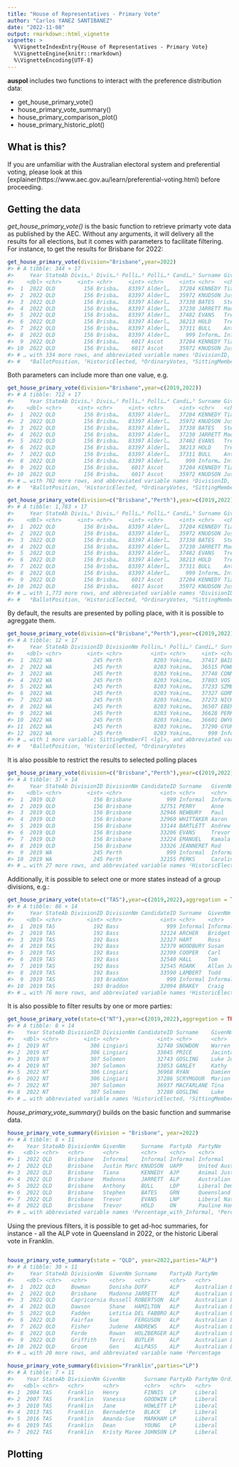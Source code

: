 ```yaml
---
title: "House of Representatives - Primary Vote"
author: "Carlos YANEZ SANTIBANEZ"
date: "2022-11-08"
output: rmarkdown::html_vignette
vignette: >
  %\VignetteIndexEntry{House of Representatives - Primary Vote}
  %\VignetteEngine{knitr::rmarkdown}
  %\VignetteEncoding{UTF-8}
---
```




**auspol** includes two functions to interact with the preference distribution data:

- get_house_primary_vote()
- house_primary_vote_summary()
- house_primary_comparison_plot()
- house_primary_historic_plot()

## What is this?

If you are unfamiliar with the Australian electoral system and preferential voting, please look at this [explainer(https://www.aec.gov.au/learn/preferential-voting.html) before proceeding.


## Getting the data

*get_house_primary_vote()* is the basic function to retrieve primarty vote data as published by the AEC. Without any arguments, it will delivery all the results for all elections, but it comes with parameters to facilitate filtering.
For instance, to get the results for Brisbane for 2022:


```r
get_house_primary_vote(division="Brisbane",year=2022)
#> # A tibble: 344 × 17
#>     Year StateAb Divis…¹ Divis…² Polli…³ Polli…⁴ Candi…⁵ Surname GivenNm Ballo…⁶ Elected Histo…⁷ PartyAb PartyNm Ordin…⁸ Swing Sitti…⁹
#>    <dbl> <chr>     <int> <chr>     <int> <chr>     <int> <chr>   <chr>     <int> <lgl>   <lgl>   <chr>   <chr>     <int> <dbl> <lgl>  
#>  1  2022 QLD         156 Brisba…   83397 Alderl…   37204 KENNEDY Tiana         1 FALSE   FALSE   AJP     Animal…      23  2.31 FALSE  
#>  2  2022 QLD         156 Brisba…   83397 Alderl…   35972 KNUDSON Justin…       2 FALSE   FALSE   UAPP    United…      25  0.77 FALSE  
#>  3  2022 QLD         156 Brisba…   83397 Alderl…   37338 BATES   Stephen       3 TRUE    FALSE   GRN     Queens…     251  3.43 FALSE  
#>  4  2022 QLD         156 Brisba…   83397 Alderl…   37230 JARRETT Madonna       4 FALSE   FALSE   ALP     Austra…     315  1.27 FALSE  
#>  5  2022 QLD         156 Brisba…   83397 Alderl…   37482 EVANS   Trevor        5 FALSE   TRUE    LNP     Libera…     328 -9.97 FALSE  
#>  6  2022 QLD         156 Brisba…   83397 Alderl…   38213 HOLD    Trevor        6 FALSE   FALSE   ON      Paulin…      31  1.5  FALSE  
#>  7  2022 QLD         156 Brisba…   83397 Alderl…   37311 BULL    Anthony       7 FALSE   FALSE   LDP     Libera…      22  2.21 FALSE  
#>  8  2022 QLD         156 Brisba…   83397 Alderl…     999 Inform… Inform…     999 FALSE   FALSE   Inform… Inform…      20 -1.17 FALSE  
#>  9  2022 QLD         156 Brisba…    6017 Ascot     37204 KENNEDY Tiana         1 FALSE   FALSE   AJP     Animal…      35  1.65 FALSE  
#> 10  2022 QLD         156 Brisba…    6017 Ascot     35972 KNUDSON Justin…       2 FALSE   FALSE   UAPP    United…      62  2.06 FALSE  
#> # … with 334 more rows, and abbreviated variable names ¹​DivisionID, ²​DivisionNm, ³​PollingPlaceID, ⁴​PollingPlace, ⁵​CandidateID,
#> #   ⁶​BallotPosition, ⁷​HistoricElected, ⁸​OrdinaryVotes, ⁹​SittingMemberFl
```

Both parameters can include more than one value, e.g.


```r
get_house_primary_vote(division="Brisbane",year=c(2019,2022))
#> # A tibble: 712 × 17
#>     Year StateAb Divis…¹ Divis…² Polli…³ Polli…⁴ Candi…⁵ Surname GivenNm Ballo…⁶ Elected Histo…⁷ PartyAb PartyNm Ordin…⁸ Swing Sitti…⁹
#>    <dbl> <chr>     <int> <chr>     <int> <chr>     <int> <chr>   <chr>     <int> <lgl>   <lgl>   <chr>   <chr>     <int> <dbl> <lgl>  
#>  1  2022 QLD         156 Brisba…   83397 Alderl…   37204 KENNEDY Tiana         1 FALSE   FALSE   AJP     Animal…      23  2.31 FALSE  
#>  2  2022 QLD         156 Brisba…   83397 Alderl…   35972 KNUDSON Justin…       2 FALSE   FALSE   UAPP    United…      25  0.77 FALSE  
#>  3  2022 QLD         156 Brisba…   83397 Alderl…   37338 BATES   Stephen       3 TRUE    FALSE   GRN     Queens…     251  3.43 FALSE  
#>  4  2022 QLD         156 Brisba…   83397 Alderl…   37230 JARRETT Madonna       4 FALSE   FALSE   ALP     Austra…     315  1.27 FALSE  
#>  5  2022 QLD         156 Brisba…   83397 Alderl…   37482 EVANS   Trevor        5 FALSE   TRUE    LNP     Libera…     328 -9.97 FALSE  
#>  6  2022 QLD         156 Brisba…   83397 Alderl…   38213 HOLD    Trevor        6 FALSE   FALSE   ON      Paulin…      31  1.5  FALSE  
#>  7  2022 QLD         156 Brisba…   83397 Alderl…   37311 BULL    Anthony       7 FALSE   FALSE   LDP     Libera…      22  2.21 FALSE  
#>  8  2022 QLD         156 Brisba…   83397 Alderl…     999 Inform… Inform…     999 FALSE   FALSE   Inform… Inform…      20 -1.17 FALSE  
#>  9  2022 QLD         156 Brisba…    6017 Ascot     37204 KENNEDY Tiana         1 FALSE   FALSE   AJP     Animal…      35  1.65 FALSE  
#> 10  2022 QLD         156 Brisba…    6017 Ascot     35972 KNUDSON Justin…       2 FALSE   FALSE   UAPP    United…      62  2.06 FALSE  
#> # … with 702 more rows, and abbreviated variable names ¹​DivisionID, ²​DivisionNm, ³​PollingPlaceID, ⁴​PollingPlace, ⁵​CandidateID,
#> #   ⁶​BallotPosition, ⁷​HistoricElected, ⁸​OrdinaryVotes, ⁹​SittingMemberFl
```


```r
get_house_primary_vote(division=c("Brisbane","Perth"),year=c(2019,2022))
#> # A tibble: 1,783 × 17
#>     Year StateAb Divis…¹ Divis…² Polli…³ Polli…⁴ Candi…⁵ Surname GivenNm Ballo…⁶ Elected Histo…⁷ PartyAb PartyNm Ordin…⁸ Swing Sitti…⁹
#>    <dbl> <chr>     <int> <chr>     <int> <chr>     <int> <chr>   <chr>     <int> <lgl>   <lgl>   <chr>   <chr>     <int> <dbl> <lgl>  
#>  1  2022 QLD         156 Brisba…   83397 Alderl…   37204 KENNEDY Tiana         1 FALSE   FALSE   AJP     Animal…      23  2.31 FALSE  
#>  2  2022 QLD         156 Brisba…   83397 Alderl…   35972 KNUDSON Justin…       2 FALSE   FALSE   UAPP    United…      25  0.77 FALSE  
#>  3  2022 QLD         156 Brisba…   83397 Alderl…   37338 BATES   Stephen       3 TRUE    FALSE   GRN     Queens…     251  3.43 FALSE  
#>  4  2022 QLD         156 Brisba…   83397 Alderl…   37230 JARRETT Madonna       4 FALSE   FALSE   ALP     Austra…     315  1.27 FALSE  
#>  5  2022 QLD         156 Brisba…   83397 Alderl…   37482 EVANS   Trevor        5 FALSE   TRUE    LNP     Libera…     328 -9.97 FALSE  
#>  6  2022 QLD         156 Brisba…   83397 Alderl…   38213 HOLD    Trevor        6 FALSE   FALSE   ON      Paulin…      31  1.5  FALSE  
#>  7  2022 QLD         156 Brisba…   83397 Alderl…   37311 BULL    Anthony       7 FALSE   FALSE   LDP     Libera…      22  2.21 FALSE  
#>  8  2022 QLD         156 Brisba…   83397 Alderl…     999 Inform… Inform…     999 FALSE   FALSE   Inform… Inform…      20 -1.17 FALSE  
#>  9  2022 QLD         156 Brisba…    6017 Ascot     37204 KENNEDY Tiana         1 FALSE   FALSE   AJP     Animal…      35  1.65 FALSE  
#> 10  2022 QLD         156 Brisba…    6017 Ascot     35972 KNUDSON Justin…       2 FALSE   FALSE   UAPP    United…      62  2.06 FALSE  
#> # … with 1,773 more rows, and abbreviated variable names ¹​DivisionID, ²​DivisionNm, ³​PollingPlaceID, ⁴​PollingPlace, ⁵​CandidateID,
#> #   ⁶​BallotPosition, ⁷​HistoricElected, ⁸​OrdinaryVotes, ⁹​SittingMemberFl
```

By default, the results are presented by polling place, with it is possible to agreggate them.



```r
get_house_primary_vote(division=c("Brisbane","Perth"),year=c(2019,2022), polling_places = c("Yokine North"))
#> # A tibble: 12 × 17
#>     Year StateAb DivisionID DivisionNm Pollin…¹ Polli…² Candi…³ Surname GivenNm Ballo…⁴ Elected Histo…⁵ PartyAb PartyNm Ordin…⁶  Swing
#>    <dbl> <chr>        <int> <chr>         <int> <chr>     <int> <chr>   <chr>     <int> <lgl>   <lgl>   <chr>   <chr>     <int>  <dbl>
#>  1  2022 WA             245 Perth          8203 Yokine…   37417 BAILEY  Cameron       1 FALSE   FALSE   ON      Paulin…      25  -0.97
#>  2  2022 WA             245 Perth          8203 Yokine…   36515 POWELL  Dean          2 FALSE   FALSE   AUC     Austra…      18   0.2 
#>  3  2022 WA             245 Perth          8203 Yokine…   37748 CONNOR  Sean          3 FALSE   FALSE   GAP     The Gr…      14   1.54
#>  4  2022 WA             245 Perth          8203 Yokine…   37803 VOS     Dave          4 FALSE   FALSE   WAP     WESTER…      18  -0.19
#>  5  2022 WA             245 Perth          8203 Yokine…   37233 SZMEKU… Sarah         5 FALSE   FALSE   AJP     Animal…      14   1.54
#>  6  2022 WA             245 Perth          8203 Yokine…   37327 GORMAN  Patrick       6 TRUE    TRUE    ALP     Austra…     341   7.73
#>  7  2022 WA             245 Perth          8203 Yokine…   37273 NICKOLS Evan          7 FALSE   FALSE   LDP     Libera…      18   1.98
#>  8  2022 WA             245 Perth          8203 Yokine…   36507 EBERHA… Sonya …       8 FALSE   FALSE   UAPP    United…      23   1.21
#>  9  2022 WA             245 Perth          8203 Yokine…   36628 PERKS   Caroli…       9 FALSE   FALSE   GRN     The Gr…     138   2.23
#> 10  2022 WA             245 Perth          8203 Yokine…   36601 DWYER   David        10 FALSE   FALSE   LP      Liberal     298 -15.7 
#> 11  2022 WA             245 Perth          8203 Yokine…   37290 GYURU   Aiden        11 FALSE   FALSE   CYA     Austra…       4   0.44
#> 12  2022 WA             245 Perth          8203 Yokine…     999 Inform… Inform…     999 FALSE   FALSE   Inform… Inform…      80   2.8 
#> # … with 1 more variable: SittingMemberFl <lgl>, and abbreviated variable names ¹​PollingPlaceID, ²​PollingPlace, ³​CandidateID,
#> #   ⁴​BallotPosition, ⁵​HistoricElected, ⁶​OrdinaryVotes
```

It is also possible to restrict the results to selected polling places


```r
get_house_primary_vote(division=c("Brisbane","Perth"),year=c(2019,2022),aggregation = TRUE)
#> # A tibble: 37 × 14
#>     Year StateAb DivisionID DivisionNm CandidateID Surname   GivenNm  BallotPosition Elected Histori…¹ PartyAb PartyNm Sitti…² Ordin…³
#>    <dbl> <chr>        <int> <chr>            <int> <chr>     <chr>             <int> <lgl>   <lgl>     <chr>   <chr>   <lgl>     <int>
#>  1  2019 QLD            156 Brisbane           999 Informal  Informal            999 FALSE   FALSE     Inform… Inform… FALSE      1999
#>  2  2019 QLD            156 Brisbane         32751 PERRY     Anne                  1 FALSE   FALSE     ON      Paulin… FALSE      1641
#>  3  2019 QLD            156 Brisbane         32946 NEWBURY   Paul                  6 FALSE   FALSE     ALP     Austra… FALSE     19018
#>  4  2019 QLD            156 Brisbane         32960 WHITTAKER Aaron                 3 FALSE   FALSE     UAPP    United… FALSE       975
#>  5  2019 QLD            156 Brisbane         33144 BARTLETT  Andrew                4 FALSE   FALSE     GRN     The Gr… FALSE     17247
#>  6  2019 QLD            156 Brisbane         33206 EVANS     Trevor                2 TRUE    TRUE      LNP     Libera… FALSE     36119
#>  7  2019 QLD            156 Brisbane         33224 EMANUEL   Kamala                7 FALSE   FALSE     SAL     Social… FALSE       528
#>  8  2019 QLD            156 Brisbane         33326 JEANNERET Rod                   5 FALSE   FALSE     FACN    FRASER… FALSE       526
#>  9  2019 WA             245 Perth              999 Informal  Informal            999 FALSE   FALSE     Inform… Inform… FALSE      3548
#> 10  2019 WA             245 Perth            32155 PERKS     Caroline              6 FALSE   FALSE     GRN     The Gr… FALSE     13234
#> # … with 27 more rows, and abbreviated variable names ¹​HistoricElected, ²​SittingMemberFl, ³​OrdinaryVotes
```

Additionally, it is possible to select one or more states instead of a group divisions, e.g.:


```r
get_house_primary_vote(state=c("TAS"),year=c(2019,2022),aggregation = TRUE)
#> # A tibble: 86 × 14
#>     Year StateAb DivisionID DivisionNm CandidateID Surname  GivenNm    BallotPosition Elected Histor…¹ PartyAb PartyNm Sitti…² Ordin…³
#>    <dbl> <chr>        <int> <chr>            <int> <chr>    <chr>               <int> <lgl>   <lgl>    <chr>   <chr>   <lgl>     <int>
#>  1  2019 TAS            192 Bass               999 Informal Informal              999 FALSE   FALSE    Inform… Inform… FALSE      2962
#>  2  2019 TAS            192 Bass             32124 ARCHER   Bridget                 4 TRUE    FALSE    LP      Liberal FALSE     25401
#>  3  2019 TAS            192 Bass             32327 HART     Ross                    2 FALSE   TRUE     ALP     Austra… FALSE     20882
#>  4  2019 TAS            192 Bass             32379 WOODBURY Susan                   3 FALSE   FALSE    AJP     Animal… FALSE      1422
#>  5  2019 TAS            192 Bass             32399 COOPER   Carl                    7 FALSE   FALSE    NP      The Na… FALSE       783
#>  6  2019 TAS            192 Bass             32540 HALL     Tom                     1 FALSE   FALSE    GRN     The Gr… FALSE      6198
#>  7  2019 TAS            192 Bass             32545 ROARK    Allan John              6 FALSE   FALSE    UAPP    United… FALSE      2891
#>  8  2019 TAS            192 Bass             33590 LAMBERT  Todd                    5 FALSE   FALSE    IND     Indepe… FALSE      2229
#>  9  2019 TAS            193 Braddon            999 Informal Informal              999 FALSE   FALSE    Inform… Inform… FALSE      5023
#> 10  2019 TAS            193 Braddon          32094 BRAKEY   Craig                   2 FALSE   FALSE    IND     Indepe… FALSE      7046
#> # … with 76 more rows, and abbreviated variable names ¹​HistoricElected, ²​SittingMemberFl, ³​OrdinaryVotes
```
It is also possible to filter results by one or more parties:


```r
get_house_primary_vote(state=c("NT"),year=c(2019,2022),aggregation = TRUE, party_abb=c("ALP","CLP"))
#> # A tibble: 8 × 14
#>    Year StateAb DivisionID DivisionNm CandidateID Surname    GivenNm   BallotPosition Elected Histor…¹ PartyAb PartyNm Sitti…² Ordin…³
#>   <dbl> <chr>        <int> <chr>            <int> <chr>      <chr>              <int> <lgl>   <lgl>    <chr>   <chr>   <lgl>     <int>
#> 1  2019 NT             306 Lingiari         32740 SNOWDON    Warren                 1 TRUE    TRUE     ALP     Austra… FALSE     20125
#> 2  2019 NT             306 Lingiari         33045 PRICE      Jacinta                6 FALSE   FALSE    CLP     Countr… FALSE     15918
#> 3  2019 NT             307 Solomon          32743 GOSLING    Luke John              1 TRUE    TRUE     ALP     Austra… FALSE     19484
#> 4  2019 NT             307 Solomon          33053 GANLEY     Kathy                  3 FALSE   FALSE    CLP     Countr… FALSE     18297
#> 5  2022 NT             306 Lingiari         36968 RYAN       Damien                 1 FALSE   FALSE    CLP     NT CLP  FALSE     13974
#> 6  2022 NT             306 Lingiari         37286 SCRYMGOUR  Marion                 5 TRUE    FALSE    ALP     A.L.P.  FALSE     15367
#> 7  2022 NT             307 Solomon          36937 MACFARLANE Tina                   4 FALSE   FALSE    CLP     NT CLP  FALSE     11989
#> 8  2022 NT             307 Solomon          37280 GOSLING    Luke                   3 TRUE    TRUE     ALP     A.L.P.  FALSE     18891
#> # … with abbreviated variable names ¹​HistoricElected, ²​SittingMemberFl, ³​OrdinaryVotes
```


*house_primary_vote_summary()* builds on the basic function and summarise data.

```r
house_primary_vote_summary(division = "Brisbane", year=2022)
#> # A tibble: 8 × 11
#>    Year StateAb DivisionNm GivenNm     Surname  PartyAb  PartyNm                              OrdinaryVotes Percenta…¹ Perce…² Elected
#>   <dbl> <chr>   <chr>      <chr>       <chr>    <chr>    <chr>                                        <int>      <dbl>   <dbl> <lgl>  
#> 1  2022 QLD     Brisbane   Informal    Informal Informal Informal                                      1566       2.09    2.13 FALSE  
#> 2  2022 QLD     Brisbane   Justin Marc KNUDSON  UAPP     United Australia Party                        1430       1.91    1.95 FALSE  
#> 3  2022 QLD     Brisbane   Tiana       KENNEDY  AJP      Animal Justice Party                          1235       1.65    1.68 FALSE  
#> 4  2022 QLD     Brisbane   Madonna     JARRETT  ALP      Australian Labor Party                       20346      27.1    27.7  FALSE  
#> 5  2022 QLD     Brisbane   Anthony     BULL     LDP      Liberal Democrats                             1115       1.49    1.52 FALSE  
#> 6  2022 QLD     Brisbane   Stephen     BATES    GRN      Queensland Greens                            20985      28.0    28.6  TRUE   
#> 7  2022 QLD     Brisbane   Trevor      EVANS    LNP      Liberal National Party of Queensland         26801      35.7    36.5  FALSE  
#> 8  2022 QLD     Brisbane   Trevor      HOLD     ON       Pauline Hanson's One Nation                   1518       2.02    2.07 FALSE  
#> # … with abbreviated variable names ¹​Percentage_with_Informal, ²​Percentage
```

Using the previous filters,  it is possible to get ad-hoc summaries, for instance - all the ALP vote in Queensland in 2022, or the historic Liberal vote in Franklin.


```r

house_primary_vote_summary(state = "QLD", year=2022,parties="ALP")
#> # A tibble: 30 × 11
#>     Year StateAb DivisionNm  GivenNm Surname    PartyAb PartyNm                OrdinaryVotes Percentage_with_Informal Percen…¹ Elected
#>    <dbl> <chr>   <chr>       <chr>   <chr>      <chr>   <chr>                          <int>                    <dbl>    <dbl> <lgl>  
#>  1  2022 QLD     Bowman      Donisha DUFF       ALP     Australian Labor Party         23196                     28.7     29.6 FALSE  
#>  2  2022 QLD     Brisbane    Madonna JARRETT    ALP     Australian Labor Party         20346                     27.1     27.7 FALSE  
#>  3  2022 QLD     Capricornia Russell ROBERTSON  ALP     Australian Labor Party         20543                     26.9     28.7 FALSE  
#>  4  2022 QLD     Dawson      Shane   HAMILTON   ALP     Australian Labor Party         18921                     23.8     24.9 FALSE  
#>  5  2022 QLD     Fadden      Letitia DEL FABBRO ALP     Australian Labor Party         18140                     21.7     22.8 FALSE  
#>  6  2022 QLD     Fairfax     Sue     FERGUSON   ALP     Australian Labor Party         18001                     21.0     22.3 FALSE  
#>  7  2022 QLD     Fisher      Judene  ANDREWS    ALP     Australian Labor Party         19804                     22.9     23.7 FALSE  
#>  8  2022 QLD     Forde       Rowan   HOLZBERGER ALP     Australian Labor Party         18969                     26.1     28.2 FALSE  
#>  9  2022 QLD     Griffith    Terri   BUTLER     ALP     Australian Labor Party         21961                     27.9     28.4 FALSE  
#> 10  2022 QLD     Groom       Gen     ALLPASS    ALP     Australian Labor Party         13822                     18.3     19.4 FALSE  
#> # … with 20 more rows, and abbreviated variable name ¹​Percentage
```




```r
house_primary_vote_summary(division="Franklin",parties="LP")
#> # A tibble: 7 × 11
#>    Year StateAb DivisionNm GivenNm      Surname PartyAb PartyNm OrdinaryVotes Percentage_with_Informal Percentage Elected
#>   <dbl> <chr>   <chr>      <chr>        <chr>   <chr>   <chr>           <int>                    <dbl>      <dbl> <lgl>  
#> 1  2004 TAS     Franklin   Henry        FINNIS  LP      Liberal         21337                     37.6       39.0 FALSE  
#> 2  2007 TAS     Franklin   Vanessa      GOODWIN LP      Liberal         22616                     39.8       41.0 FALSE  
#> 3  2010 TAS     Franklin   Jane         HOWLETT LP      Liberal         18386                     32.0       33.3 FALSE  
#> 4  2013 TAS     Franklin   Bernadette   BLACK   LP      Liberal         21867                     37.1       38.7 FALSE  
#> 5  2016 TAS     Franklin   Amanda-Sue   MARKHAM LP      Liberal         20754                     33.9       35.1 FALSE  
#> 6  2019 TAS     Franklin   Dean         YOUNG   LP      Liberal         18591                     29.9       30.9 FALSE  
#> 7  2022 TAS     Franklin   Kristy Maree JOHNSON LP      Liberal         14374                     24.5       25.9 FALSE
```




## Plotting 

